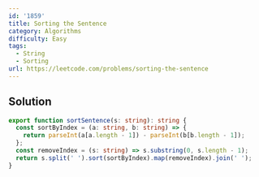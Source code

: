 ```yaml
---
id: '1859'
title: Sorting the Sentence
category: Algorithms
difficulty: Easy
tags:
  - String
  - Sorting
url: https://leetcode.com/problems/sorting-the-sentence
---
```


## Solution

```typescript filename="solution.ts" copy
export function sortSentence(s: string): string {
  const sortByIndex = (a: string, b: string) => {
    return parseInt(a[a.length - 1]) - parseInt(b[b.length - 1]);
  };
  const removeIndex = (s: string) => s.substring(0, s.length - 1);
  return s.split(' ').sort(sortByIndex).map(removeIndex).join(' ');
}
```
